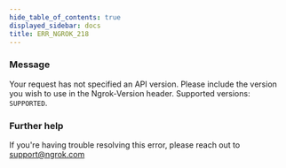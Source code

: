 ```yaml
---
hide_table_of_contents: true
displayed_sidebar: docs
title: ERR_NGROK_218
---
```


### Message

Your request has not specified an API version. Please include the version you wish to use in the Ngrok-Version header. Supported versions: `SUPPORTED`.

<ErrorDetails />

### Further help

If you're having trouble resolving this error, please reach out to [support@ngrok.com](mailto:support@ngrok.com?subject=Help%20with%20ERR_NGROK_218)
